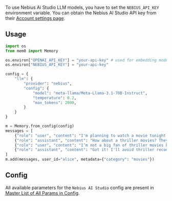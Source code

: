 <Snippet file="blank-notif.mdx" />

To use Nebius Ai Studio LLM models, you have to set the `NEBIUS_API_KEY` environment variable. You can obtain the Nebius AI Studio API key from their [Account settings page](https://studio.nebius.com/?modals=create-api-key).

## Usage

```python
import os
from mem0 import Memory

os.environ["OPENAI_API_KEY"] = "your-api-key" # used for embedding model
os.environ["NEBIUS_API_KEY"] = "your-api-key"

config = {
    "llm": {
        "provider": "nebius",
        "config": {
            "model": "meta-llama/Meta-Llama-3.1-70B-Instruct",
            "temperature": 0.2,
            "max_tokens": 2000,
        }
    }
}

m = Memory.from_config(config)
messages = [
    {"role": "user", "content": "I'm planning to watch a movie tonight. Any recommendations?"},
    {"role": "assistant", "content": "How about a thriller movies? They can be quite engaging."},
    {"role": "user", "content": "I’m not a big fan of thriller movies but I love sci-fi movies."},
    {"role": "assistant", "content": "Got it! I'll avoid thriller recommendations and suggest sci-fi movies in the future."}
]
m.add(messages, user_id="alice", metadata={"category": "movies"})
```

## Config

All available parameters for the `Nebius AI Studio` config are present in [Master List of All Params in Config](../config).